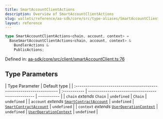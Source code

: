 ```yaml
---
title: SmartAccountClientActions
description: Overview of SmartAccountClientActions
slug: wallets/reference/aa-sdk/core/src/type-aliases/SmartAccountClientActions
layout: reference
---
```


```ts
type SmartAccountClientActions<chain, account, context> =
  BaseSmartAccountClientActions<chain, account, context> &
    BundlerActions &
    PublicActions;
```

Defined in: [aa-sdk/core/src/client/smartAccountClient.ts:76](https://github.com/alchemyplatform/aa-sdk/blob/49e74eee8606f480b200b4612d00d950da8a8742/aa-sdk/core/src/client/smartAccountClient.ts#L76)

## Type Parameters

| Type Parameter                                                         | Default type |
| :--------------------------------------------------------------------- | :----------- | -------------------------------------------------- | ----------- |
| `chain` _extends_ `Chain`                                              | `undefined`  | `Chain`                                            | `undefined` |
| `account` _extends_ [`SmartContractAccount`](SmartContractAccount.mdx) | `undefined`  | [`SmartContractAccount`](SmartContractAccount.mdx) | `undefined` |
| `context` _extends_ [`UserOperationContext`](UserOperationContext.mdx) | `undefined`  | [`UserOperationContext`](UserOperationContext.mdx) | `undefined` |

